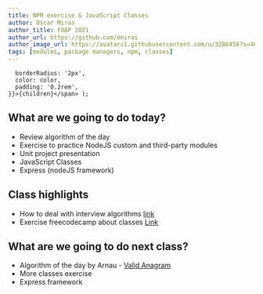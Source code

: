 ```yaml
---
title: NPM exercise & JavaScript Classes
author: Oscar Miras
author_title: FOAP 2021
author_url: https://github.com/omiras
author_image_url: https://avatars1.githubusercontent.com/u/3286458?s=460&v=4
tags: [modules, package managers, npm, classes]
---
```


      borderRadius: '2px',
      color: color,
      padding: '0.2rem',
    }}>{children}</span> );

## __<Highlight color="#ff8000">What are we going to do today?</Highlight>__

* Review algorithm of the day
* Exercise to practice NodeJS custom and third-party modules
* Unit project presentation
* JavaScript Classes
* Express (nodeJS framework)

## __<Highlight color="#ff8000">Class highlights</Highlight>__ 

* How to deal with interview algorithms [link](https://www.freecodecamp.org/news/how-to-approach-any-algorithm-interview-without-panicking-b6d7ae5c050/)
* Exercise freecodecamp about classes [Link](https://www.freecodecamp.org/learn/javascript-algorithms-and-data-structures/es6/use-class-syntax-to-define-a-constructor-function)

## __<Highlight color="#ff8000">What are we going to do next class?</Highlight>__

* Algorithm of the day by Arnau - [Valid Anagram](https://leetcode.com/explore/interview/card/top-interview-questions-easy/127/strings/882/)
* More classes exercise
* Express framework
